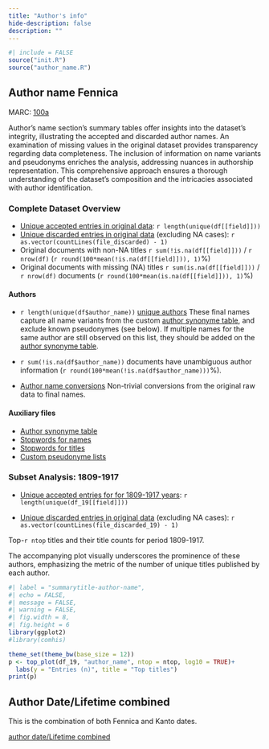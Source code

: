 ```yaml
---
title: "Author's info"
hide-description: false
description: ""
---
```


```r
#| include = FALSE
source("init.R")
source("author_name.R")
```

## Author name Fennica

MARC: [100a](https://www.loc.gov/marc/bibliographic/bd100.html)

Author's name section's summary tables offer insights into the dataset's integrity, illustrating the accepted and discarded author names. An examination of missing values in the original dataset provides transparency regarding data completeness. The inclusion of information on name variants and pseudonyms enriches the analysis, addressing nuances in authorship representation. This comprehensive approach ensures a thorough understanding of the dataset's composition and the intricacies associated with author identification.

### Complete Dataset Overview

-   [Unique accepted entries in original data](dataTable/data_table.html?path=https://a3s.fi/swift/v1/AUTH_3c0ccb602fa24298a6fe3ae224ca022f/fennica-container/output.tables/author_name_accepted.csv): `r length(unique(df[[field]]))`
-   [Unique discarded entries in original data](dataTable/data_table.html?path=https://a3s.fi/swift/v1/AUTH_3c0ccb602fa24298a6fe3ae224ca022f/fennica-container/output.tables/author_name_discarded.csv) (excluding NA cases): `r as.vector(countLines(file_discarded) - 1)`
-   Original documents with non-NA titles `r sum(!is.na(df[[field]]))` / `r nrow(df)` (`r round(100*mean(!is.na(df[[field]])), 1)`%)
-   Original documents with missing (NA) titles `r sum(is.na(df[[field]]))` / `r nrow(df)` documents (`r round(100*mean(is.na(df[[field]])), 1)`%)

#### Authors

-   `r length(unique(df$author_name))` [unique authors](dataTable/data_table.html?path=https://a3s.fi/swift/v1/AUTH_3c0ccb602fa24298a6fe3ae224ca022f/fennica-container/output.tables/author_name_accepted.csv) These final names capture all name variants from the custom [author synonyme table](dataTable/data_table.html?path=https://a3s.fi/swift/v1/AUTH_3c0ccb602fa24298a6fe3ae224ca022f/fennica-container/output.tables/ambiguous-authors.csv), and exclude known pseudonymes (see below). If multiple names for the same author are still observed on this list, they should be added on the [author synonyme table](dataTable/data_table.html?path=https://a3s.fi/swift/v1/AUTH_3c0ccb602fa24298a6fe3ae224ca022f/fennica-container/output.tables/ambiguous-authors.csv).

-   `r sum(!is.na(df$author_name))` documents have unambiguous author information (`r round(100*mean(!is.na(df$author_name)))`%).

-   [Author name conversions](dataTable/data_table.html?path=https://a3s.fi/swift/v1/AUTH_3c0ccb602fa24298a6fe3ae224ca022f/fennica-container/output.tables/author_conversion_nontrivial.csv) Non-trivial conversions from the original raw data to final names.

#### Auxiliary files

-   [Author synonyme table](dataTable/data_table.html?path=https://a3s.fi/swift/v1/AUTH_3c0ccb602fa24298a6fe3ae224ca022f/fennica-container/output.tables/ambiguous-authors.csv)
-   [Stopwords for names](dataTable/data_table.html?path=https://a3s.fi/swift/v1/AUTH_3c0ccb602fa24298a6fe3ae224ca022f/fennica-container/output.tables/stopwords_for_names.csv)
-   [Stopwords for titles](dataTable/data_table.html?path=https://a3s.fi/swift/v1/AUTH_3c0ccb602fa24298a6fe3ae224ca022f/fennica-container/output.tables/stopwords_titles.csv)
-   [Custom pseudonyme lists](dataTable/data_table.html?path=https://a3s.fi/swift/v1/AUTH_3c0ccb602fa24298a6fe3ae224ca022f/fennica-container/output.tables/custom_pseudonymes.csv)

### Subset Analysis: 1809-1917

-   [Unique accepted entries for for 1809-1917 years](dataTable/data_table.html?path=https://a3s.fi/swift/v1/AUTH_3c0ccb602fa24298a6fe3ae224ca022f/fennica-container/output.tables/author_name_accepted_19.csv): `r length(unique(df_19[[field]]))`

-   [Unique discarded entries in original data](dataTable/data_table.html?path=https://a3s.fi/swift/v1/AUTH_3c0ccb602fa24298a6fe3ae224ca022f/fennica-container/output.tables/author_name_discarded_19.csv) (excluding NA cases): `r as.vector(countLines(file_discarded_19) - 1)`

Top-`r ntop` titles and their title counts for period 1809-1917.

The accompanying plot visually underscores the prominence of these authors, emphasizing the metric of the number of unique titles published by each author.

```r
#| label = "summarytitle-author-name",
#| echo = FALSE,
#| message = FALSE,
#| warning = FALSE,
#| fig.width = 8,
#| fig.height = 6
library(ggplot2)
#library(comhis)

theme_set(theme_bw(base_size = 12))
p <- top_plot(df_19, "author_name", ntop = ntop, log10 = TRUE)+
  labs(y = "Entries (n)", title = "Top titles")
print(p)
```




## Author Date/Lifetime combined

This is the combination of both Fennica and Kanto dates.

[author date/Lifetime combined](dataTable/data_table.html?path=https://a3s.fi/swift/v1/AUTH_3c0ccb602fa24298a6fe3ae224ca022f/fennica-container/output.tables/author_date_combined.csv)
